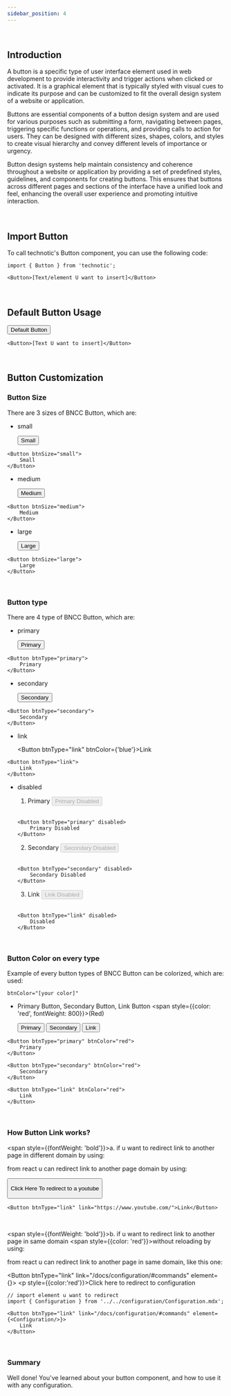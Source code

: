 ```yaml
---
sidebar_position: 4
---
```



<br/>

## Introduction

A button is a specific type of user interface element used in web development to provide interactivity and trigger actions when clicked or activated. It is a graphical element that is typically styled with visual cues to indicate its purpose and can be customized to fit the overall design system of a website or application.

Buttons are essential components of a button design system and are used for various purposes such as submitting a form, navigating between pages, triggering specific functions or operations, and providing calls to action for users. They can be designed with different sizes, shapes, colors, and styles to create visual hierarchy and convey different levels of importance or urgency.

Button design systems help maintain consistency and coherence throughout a website or application by providing a set of predefined styles, guidelines, and components for creating buttons. This ensures that buttons across different pages and sections of the interface have a unified look and feel, enhancing the overall user experience and promoting intuitive interaction.

<br/>

## Import Button
To call technotic's Button component, you can use the following code:

```tsx
import { Button } from 'technotic';

<Button>[Text/element U want to insert]</Button>
```

<br/>

## Default Button Usage

<Button>Default Button</Button>
<br/>

```tsx
<Button>[Text U want to insert]</Button>
```

<br/>

## Button Customization

### Button Size

There are 3 sizes of BNCC Button, which are:

- small

    <Button btnSize="small">Small</Button>
```tsx
<Button btnSize="small">
    Small
</Button>
```

- medium

    <Button btnSize="medium">Medium</Button>
```tsx
<Button btnSize="medium">
    Medium
</Button>
```

- large

    <Button btnSize="large">Large</Button>
```tsx
<Button btnSize="large">
    Large
</Button>
```

<br/>

### Button type

There are 4 type of BNCC Button, which are:

- primary

    <Button btnType="primary">Primary</Button>
```tsx
<Button btnType="primary">
    Primary
</Button>
```

- secondary

    <Button btnType="secondary">Secondary</Button>
```tsx
<Button btnType="secondary">
    Secondary
</Button>
```

- link

    <Button btnType="link" btnColor={'blue'}>Link</Button>
```tsx
<Button btnType="link">
    Link
</Button>
```

- disabled

    1. Primary
    <Button btnType="primary" disabled>Primary Disabled</Button>
    <br/>

    ```tsx
    <Button btnType="primary" disabled>
        Primary Disabled
    </Button>
    ```
    2. Secondary
    <Button btnType="secondary" disabled>Secondary Disabled</Button>
    <br/>

    ```tsx
    <Button btnType="secondary" disabled>
        Secondary Disabled
    </Button>
    ```

    3. Link
    <Button btnType="link" disabled>Link Disabled</Button>
    <br/>

    ```tsx
    <Button btnType="link" disabled>
        Disabled
    </Button>
    ```

<br/>

### Button Color on every type

Example of every button types of BNCC Button can be colorized, which are:
used:
```tsx
btnColor="[your color]"
```

- Primary Button, Secondary Button, Link Button <span style={{color: 'red', fontWeight: 800}}>(Red)</span>

   <div style={{ display: "flex", gap: "1rem" }}>
        <Button btnType="primary" btnColor="red">
            Primary
        </Button>
        <Button btnType="secondary" btnColor="red">
            Secondary
        </Button>
        <Button btnType="link" btnColor="red">
            Link
        </Button>
    </div>

```tsx
<Button btnType="primary" btnColor="red">
    Primary
</Button>
```
```tsx
<Button btnType="secondary" btnColor="red">
    Secondary
</Button>
```
```tsx
<Button btnType="link" btnColor="red">
    Link
</Button>
```

<br/>

### How Button Link works?

<span style={{fontWeight: 'bold'}}>a. if u want to redirect link to another page in different domain by using:</span>

from react u can redirect link to another page domain by using:

<Button btnType="link" link="https://www.youtube.com/">
    <p style={{color:'red'}}>Click Here To redirect to a youtube</p>
</Button>

```tsx
<Button btnType="link" link="https://www.youtube.com/">Link</Button>
```

<br/>

<span style={{fontWeight: 'bold'}}>b. if u want to redirect link to another page in same domain <span  style={{color: 'red'}}>without reloading</span> by using:</span>

from react u can redirect link to another page in same domain, like this one:

<Button btnType="link" link="/docs/configuration/#commands" element={<Configuration/>}>
    <p style={{color:'red'}}>Click here to redirect to configuration</p>
</Button>

```tsx
// import element u want to redirect
import { Configuration } from '../../configuration/Configuration.mdx';

<Button btnType="link" link="/docs/configuration/#commands" element={<Configuration/>}>
    Link
</Button>
```

<br/>

### Summary

Well done! You've learned about your button component, and how to use it with any configuration.